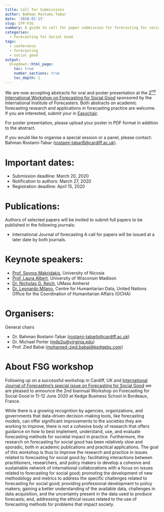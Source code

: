 ```yaml
---
title: Call for Submissions
author: Bahman Rostami-Tabar
date: '2020-01-13'
slug: CFP-FSG
summary: A guide to call for paper submission for forecasting for social good workshop
categories:
  - Forecasting for Social Good
tags:
  - conference
  - forecasting
  - social good
output:
  blogdown::html_page:
    toc: true
    number_sections: true
    toc_depth: 1
---
```



We are now accepting abstracts for oral and poster presentation at the [2^nd^ International Workshop on Forecasting for Social Good](https://www.f4sg.org) sponsored by the International Institute of Forecasters. Both abstracts on academic forecasting research and applications in forecasting practice are welcome. If you are interested, submit your in [Easychair](https://easychair.org/my/conference?conf=f4sg#).

For poster presentation, please upload your poster in PDF format in addition to the abstract. 
 
If you would like to organise a special session or a panel, please contact: Bahman Rostami-Tabar (<rostami-tabarB@cardiff.ac.uk>).


# Important dates:

- Submission deadline: March 20, 2020 
- Notification to authors: March 27, 2020
- Registration deadline: April 15, 2020

# Publications:

Authors of selected papers will be invited to submit full papers to be published in the following journals:

- International Journal of forecasting
A call for papers will be issued at a later date by both journals.

# Keynote speakers:

- [Prof. Spyros Makridakis](https://scholar.google.com/citations?user=hPpgXPMAAAAJ&hl=en), University of Nicosia
- [Prof. Laura Albert](https://directory.engr.wisc.edu/ie/Faculty/Albert_Laura/), University of Wisconsin Madison
- [Dr. Nicholas G. Reich](https://reichlab.io/), UMass Amherst
- [Dr. Leonardo Milano](https://centre.humdata.org/), Centre for Humanitarian Data, United Nations Office for the Coordination of Humanitarian Affairs (OCHA)

# Organisers:

General chairs

- Dr. Bahman Rostami-Tabar (<rostami-tabarb@cardiff.ac.uk>)
- Dr. Michael Porter (<mdp2u@virginia.edu>)
- Prof. Zied Babai (<mohamed-zied.babai@kedgebs.com>)

# About FSG workshop

Following up on a successful workshop in Cardiff, UK and [International Journal of Forecasting's special issue on Forecasting for Social Good](https://forecasters.org/blog/2018/04/12/ijf-forecasting-for-social-good/) we are pleased to announce the 2nd biannual Workshop on Forecasting for Social Good in 11-12 June 2020 at Kedge Business School in Bordeaux, France. 

While there is a growing recognition by agencies, organizations, and governments that data-driven decision-making tools, like forecasting models, can offer significant improvements to the societies they are working to improve, there is not a cohesive body of research that offers guidance on how to best implement, understand, use, and evaluate forecasting methods for societal impact in practice. Furthermore, the research on forecasting for social good has been relatively slow and sporadic, both in academic publications and practical applications. The goal of this workshop is thus to improve the research and practice in issues related to forecasting for social good by: facilitating interactions between practitioners, researchers, and policy makers to develop a cohesive and sustainable network of international collaborations with a focus on issues related to forecasting for social good; promoting the development of new methodology and metrics to address the specific challenges related to forecasting for social good; providing professional development to policy makers; gaining a better understanding of the available data, challenges in data acquisition, and the uncertainty present in the data used to produce forecasts; and, addressing the ethical issues related to the use of forecasting methods for problems that impact society.
